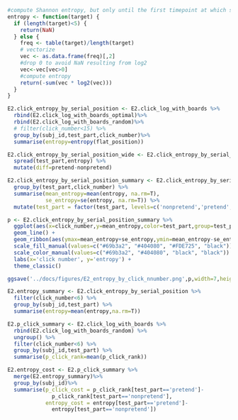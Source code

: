 
```r

#compute Shannon entropy, but only until the first timepoint at which some gamed ended
entropy <- function(target) {
  if (length(target)<5) {
    return(NaN)
  } else {
    freq <- table(target)/length(target)
    # vectorize
    vec <- as.data.frame(freq)[,2]
    #drop 0 to avoid NaN resulting from log2
    vec<-vec[vec>0]
    #compute entropy
    return(-sum(vec * log2(vec)))
  }
}

E2.click_entropy_by_serial_position <- E2.click_log_with_boards %>%
  rbind(E2.click_log_with_boards_optimal)%>%
  rbind(E2.click_log_with_boards_random)%>%
  # filter(click_number<15) %>%
  group_by(subj_id,test_part,click_number)%>%
  summarise(entropy=entropy(flat_position))

E2.click_entropy_by_serial_position_wide <- E2.click_entropy_by_serial_position %>%
  spread(test_part,entropy) %>% 
  mutate(diff=pretend-nonpretend)

E2.click_entropy_by_serial_position_summary <- E2.click_entropy_by_serial_position %>%
  group_by(test_part,click_number) %>%
  summarise(mean_entropy=mean(entropy, na.rm=T),
            se_entropy=se(entropy, na.rm=T)) %>%
  mutate(test_part = factor(test_part, levels=c('nonpretend','pretend','random','optimal')));

p <- E2.click_entropy_by_serial_position_summary %>%
  ggplot(aes(x=click_number,y=mean_entropy,color=test_part,group=test_part)) +
  geom_line() +
  geom_ribbon(aes(ymax=mean_entropy+se_entropy,ymin=mean_entropy-se_entropy, fill=test_part),alpha=0.5) +
  scale_fill_manual(values=c("#69b3a2", "#404080", "#FDE725", "black")) +
  scale_color_manual(values=c("#69b3a2", "#404080", "black", "black")) +
  labs(x='click number', y='entropy') +
  theme_classic()

ggsave('../docs/figures/E2_entropy_by_click_nnumber.png',p,width=7,height=5,dpi=300)


```

```r

E2.entropy_summary <- E2.click_entropy_by_serial_position %>%
  filter(click_number<6) %>%
  group_by(subj_id,test_part) %>%
  summarise(entropy=mean(entropy,na.rm=T))

E2.p_click_summary <- E2.click_log_with_boards %>%
  rbind(E2.click_log_with_boards_random) %>%
  ungroup() %>%
  filter(click_number<6) %>%
  group_by(subj_id,test_part) %>%
  summarise(p_click_rank=mean(p_click_rank))

E2.entropy_cost <- E2.p_click_summary %>%
  merge(E2.entropy_summary)%>%
  group_by(subj_id)%>%
  summarise(p_click_cost = p_click_rank[test_part=='pretend']-
              p_click_rank[test_part=='nonpretend'],
            entropy_cost = entropy[test_part=='pretend']-
              entropy[test_part=='nonpretend'])

```
